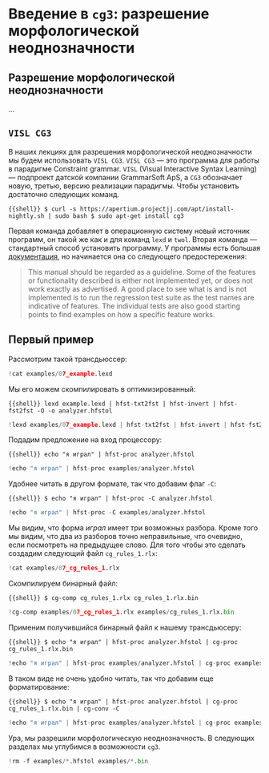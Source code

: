 # Введение в `cg3`: разрешение морфологической неоднозначности

## Разрешение морфологической неоднозначности

...

## `VISL CG3`

В наших лекциях для разрешения морфологической неоднозначности мы будем использовать `VISL CG3`. `VISL CG3` --- это программа для работы в парадигме Constraint grammar. `VISL` (Visual Interactive Syntax Learning) --- подпроект датской компании GrammarSoft ApS, а `CG3` обозначает новую, третью, версию реализации парадигмы. Чтобы установить достаточно следующих команд.

```{{shell}}
$ curl -s https://apertium.projectjj.com/apt/install-nightly.sh | sudo bash
$ sudo apt-get install cg3
```

Первая команда добавляет в операционную систему новый источник программ, он такой же как и для команд `lexd` и `twol`. Вторая команда --- стандартный способ установить программу. У программы есть большая  [документация](https://edu.visl.dk/cg3/chunked/index.html), но начинается она со следующего предостережения:

>  This manual should be regarded as a guideline. Some of the features or functionality described is either not implemented yet, or does not work exactly as advertised. A good place to see what is and is not implemented is to run the regression test suite as the test names are indicative of features. The individual tests are also good starting points to find examples on how a specific feature works. 

## Первый пример

Рассмотрим такой трансдьюссер:

```python
!cat examples/07_example.lexd
```

Мы его можем скомпилировать в оптимизированный:

```{{shell}}
lexd example.lexd | hfst-txt2fst | hfst-invert | hfst-fst2fst -O -o analyzer.hfstol
```

```python
!lexd examples/07_example.lexd | hfst-txt2fst | hfst-invert | hfst-fst2fst -O -o examples/analyzer.hfstol
```

Подадим предложение на вход процессору:

```{{shell}}
echo "я играл" | hfst-proc analyzer.hfstol
```

```python
!echo "я играл" | hfst-proc examples/analyzer.hfstol
```

Удобнее читать в другом формате, так что добавим флаг `-C`:

```{{shell}}
$ echo "я играл" | hfst-proc -C analyzer.hfstol
```

```python
!echo "я играл" | hfst-proc -C examples/analyzer.hfstol
```

Мы видим, что форма *играл* имеет три возможных разбора. Кроме того мы видим, что два из разборов точно неправильные, что очевидно, если посмотреть на предыдущее слово. Для того чтобы это сделать создадим следующий файл `cg_rules_1.rlx`:

```python
!cat examples/07_cg_rules_1.rlx
```

Скомпилируем бинарный файл:

```{{shell}}
$ cg-comp cg_rules_1.rlx cg_rules_1.rlx.bin 
```

```python
!cg-comp examples/07_cg_rules_1.rlx examples/cg_rules_1.rlx.bin 
```

Применим получившийся бинарный файл к нашему трансдьюсеру:

```{{shell}}
$ echo "я играл" | hfst-proc analyzer.hfstol | cg-proc cg_rules_1.rlx.bin
```

```python
!echo "я играл" | hfst-proc examples/analyzer.hfstol | cg-proc examples/cg_rules_1.rlx.bin
```

В таком виде не очень удобно читать, так что добавим еще форматирование:

```{{shell}}
$ echo "я играл" | hfst-proc analyzer.hfstol | cg-proc cg_rules_1.rlx.bin | cg-conv -C
```

```python
!echo "я играл" | hfst-proc examples/analyzer.hfstol | cg-proc examples/cg_rules_1.rlx.bin | cg-conv -C
```

Ура, мы разрешили морфологическую неоднозначность. В следующих разделах мы углубимся в возможности `cg3`.

```python
!rm -f examples/*.hfstol examples/*.bin
```
